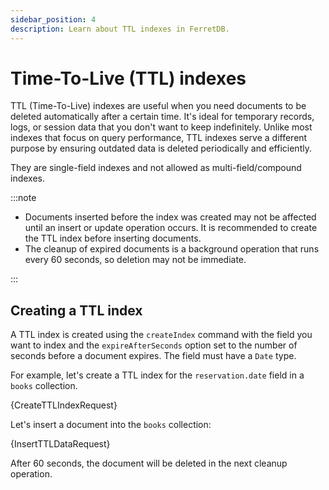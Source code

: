 ```yaml
---
sidebar_position: 4
description: Learn about TTL indexes in FerretDB.
---
```


# Time-To-Live (TTL) indexes


TTL (Time-To-Live) indexes are useful when you need documents to be deleted automatically after a certain time.
It's ideal for temporary records, logs, or session data that you don't want to keep indefinitely.
Unlike most indexes that focus on query performance, TTL indexes serve a different purpose by ensuring outdated data is deleted periodically and efficiently.

They are single-field indexes and not allowed as multi-field/compound indexes.

:::note

- Documents inserted before the index was created may not be affected until an insert or update operation occurs.
  It is recommended to create the TTL index before inserting documents.
- The cleanup of expired documents is a background operation that runs every 60 seconds, so deletion may not be immediate.

:::

## Creating a TTL index

A TTL index is created using the `createIndex` command with the field you want to index and the `expireAfterSeconds` option set to the number of seconds before a document expires.
The field must have a `Date` type.

For example, let's create a TTL index for the `reservation.date` field in a `books` collection.

<CodeBlock language="js">{CreateTTLIndexRequest}</CodeBlock>

Let's insert a document into the `books` collection:

<CodeBlock language="js">{InsertTTLDataRequest}</CodeBlock>

After 60 seconds, the document will be deleted in the next cleanup operation.
